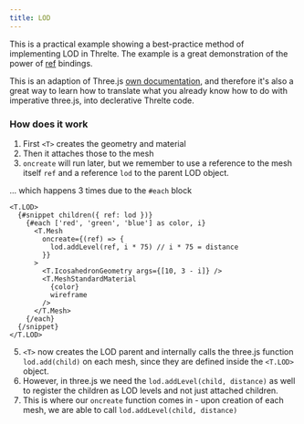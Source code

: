```yaml
---
title: LOD
---
```



This is a practical example showing a best-practice method of implementing LOD in Threlte. The example is a great demonstration of the power of [ref](../../reference/core/t) bindings.

This is an adaption of Three.js [own documentation](https://threejs.org/docs/#api/en/objects/LOD), and therefore it's also a great way to learn how to translate what you already know how to do with imperative three.js, into declerative Threlte code.

<Example path="geometry/LOD" />

### How does it work

1. First `<T>` creates the geometry and material
2. Then it attaches those to the mesh
3. `oncreate` will run later, but we remember to use a reference to the mesh itself `ref` and a reference `lod` to the parent LOD object.

... which happens 3 times due to the `#each` block

```svelte
<T.LOD>
  {#snippet children({ ref: lod })}
    {#each ['red', 'green', 'blue'] as color, i}
      <T.Mesh
        oncreate={(ref) => {
          lod.addLevel(ref, i * 75) // i * 75 = distance
        }}
      >
        <T.IcosahedronGeometry args={[10, 3 - i]} />
        <T.MeshStandardMaterial
          {color}
          wireframe
        />
      </T.Mesh>
    {/each}
  {/snippet}
</T.LOD>
```

5. `<T>` now creates the LOD parent and internally calls the three.js function `lod.add(child)` on each mesh, since they are defined inside the `<T.LOD>` object.
6. However, in three.js we need the `lod.addLevel(child, distance)` as well to register the children as LOD levels and not just attached children.
7. This is where our `oncreate` function comes in - upon creation of each mesh, we are able to call `lod.addLevel(child, distance)`
